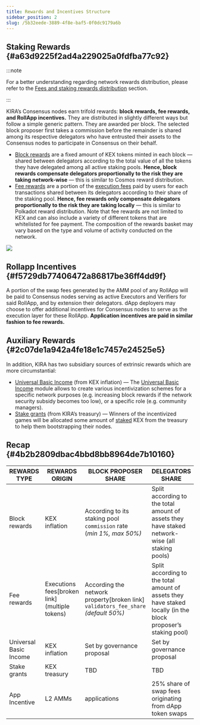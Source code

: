 ```yaml
---
title: Rewards and Incentives Structure
sidebar_position: 2
slug: /5b32eede-3889-4f8e-baf5-0f0dc9179a6b
---
```





## Staking Rewards {#a63d9225f2ad4a229025a0fdfba77c92}


:::note

For a better understanding regarding network rewards distribution, please refer to the [Fees and staking rewards distribution](/docs/85d4757d-f36d-4a39-b7ab-62866c1689ba) section.

:::




KIRA’s Consensus nodes earn trifold rewards: **block rewards, fee rewards, and RollApp incentives.** They are distributed in slightly different ways but follow a simple generic pattern. They are awarded per block. The selected block proposer first takes a commission before the remainder is shared among its respective delegators who have entrusted their assets to the Consensus nodes to participate in Consensus on their behalf. 

- <u>Block rewards</u> are a fixed amount of KEX tokens minted in each block — shared between delegators according to the total value of all the tokens they have delegated among all active staking pools. **Hence, block rewards compensate delegators proportionally to the risk they are taking network-wise** — this is similar to Cosmos reward distribution.
- <u>Fee rewards</u> are a portion of the [execution fees](/docs/184c11ed-4849-4ec5-acd0-f795b7abf467) paid by users for each transactions shared between its delegators according to their share of the staking pool. **Hence, fee rewards only compensate delegators proportionally to the risk they are taking locally** — this is similar to Polkadot reward distribution. Note that fee rewards are not limited to KEX and can also include a variety of different tokens that are whitelisted for fee payment. The composition of the rewards basket may vary based on the type and volume of activity conducted on the network.

![](/notion_imgs/813946695.png)


## Rollapp Incentives {#f5729db77406472a86817be36ff4dd9f}


A portion of the swap fees generated by the AMM pool of any RollApp will be paid to Consensus nodes serving as active Executors and Verifiers for said RollApp, and by extension their delegators. dApp deployers may choose to offer additional incentives for Consensus nodes to serve as the execution layer for these RollApp. **Application incentives are paid in similar fashion to fee rewards.** 


## Auxiliary Rewards {#2c07de1a942a4fe18e1c7457e24525e5}


In addition, KIRA has two subsidiary sources of extrinsic rewards which are more circumstantial:  

- <u>Universal Basic Income</u> (from KEX inflation) — The [Universal Basic Income](/docs/c8f1129d-1fa0-4f24-bc4d-b9fa32b28c0e) module allows to create various incentivization schemes for a specific network purposes (e.g. increasing block rewards if the network security subsidy becomes too low), or a specific role (e.g. community managers).
- <u>Stake grants</u> (from KIRA’s treasury)  — Winners of the incentivized games will be allocated some amount of <u>staked</u> KEX from the treasury to help them bootstrapping their nodes.

## Recap  {#4b2b2809dbac4bbd8bb8964de7b10160}


| **REWARDS TYPE**       | **REWARDS ORIGIN**                                                      | **BLOCK PROPOSER SHARE**                                                                                         | **DELEGATORS SHARE**                                                                                           | **SEKAI MODULE**                                                    |
| ---------------------- | ----------------------------------------------------------------------- | ---------------------------------------------------------------------------------------------------------------- | -------------------------------------------------------------------------------------------------------------- | ------------------------------------------------------------------- |
| Block rewards          | KEX inflation                                                           | According to its staking pool `commission` rate<br/>(_min 1%, max 50%)_                                          | Split according to the total amount of assets they have staked network-wise (all staking pools)                | [Untitled](/docs/85d4757d-f36d-4a39-b7ab-62866c1689ba)  |
| Fee rewards            | Executions fees[broken link] (multiple tokens)  | According the network property[broken link] `validators_fee_share` <br/>_(default 50%)_  | Split according to the total amount of assets they have staked locally (in the block proposer’s staking pool)  | [Untitled](/docs/85d4757d-f36d-4a39-b7ab-62866c1689ba)  |
| Universal Basic Income | KEX inflation                                                           | Set by governance proposal                                                                                       | Set by governance proposal                                                                                     | [Untitled](/docs/c8f1129d-1fa0-4f24-bc4d-b9fa32b28c0e)  |
| Stake grants           | KEX treasury                                                            | TBD                                                                                                              | TBD                                                                                                            | N/A                                                                 |
| App Incentive          | L2 AMMs | applications                                                  | 25% share of swap fees originating from dApp token swaps | application dependent                                 | None | application dependent only                                                                              | Layer 2                                                             |

